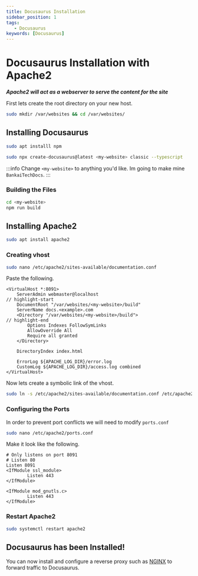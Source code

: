 ```yaml
---
title: Docusaurus Installation
sidebar_position: 1
tags:
   - Docusaurus
keywords: [Docusaurus]
---
```



# **Docusaurus Installation with Apache2**
***Apache2 will act as a webserver to serve the content for the site***

First lets create the root directory on your new host.
```bash
sudo mkdir /var/websites && cd /var/websites/
```

## **Installing Docusaurus**
```bash
sudo apt installl npm
```
```bash
sudo npx create-docusaurus@latest <my-website> classic --typescript
```
:::info
Change `<my-website>` to anything you'd like. Im going to make mine `BankaiTechDocs`.
:::

### **Building the Files**
```bash
cd <my-website>
npm run build
```

## **Installing Apache2**
```bash
sudo apt install apache2
```

### **Creating vhost**
```bash
sudo nano /etc/apache2/sites-available/documentation.conf
```
Paste the following.
```apacheconf title="Highlighted items will need to be modified" showLineNumbers
<VirtualHost *:8091>
    ServerAdmin webmaster@localhost
// highlight-start
    DocumentRoot "/var/websites/<my-website>/build"
    ServerName docs.<example>.com
    <Directory "/var/websites/<my-website>/build">
// highlight-end
        Options Indexes FollowSymLinks
        AllowOverride All
        Require all granted
    </Directory>

    DirectoryIndex index.html

    ErrorLog ${APACHE_LOG_DIR}/error.log
    CustomLog ${APACHE_LOG_DIR}/access.log combined
</VirtualHost>
```

Now lets create a symbolic link of the vhost.
```bash
sudo ln -s /etc/apache2/sites-available/documentation.conf /etc/apache2/sites-enabled/
```

### **Configuring the Ports**
In order to prevent port conflicts we will need to modify `ports.conf`
```bash
sudo nano /etc/apache2/ports.conf
```

Make it look like the following.
```apacheconf showLineNumbers
# Only listens on port 8091
# Listen 80
Listen 8091
<IfModule ssl_module>
        Listen 443
</IfModule>

<IfModule mod_gnutls.c>
        Listen 443
</IfModule>
```

### **Restart Apache2**
```bash
sudo systemctl restart apache2
```

## **Docusaurus has been Installed!**
You can now install and configure a reverse proxy such as [NGINX](https://docs.bankai-tech.com/Reverse%20Proxy/Nginx/Installing%20Nginx) to forward traffic to Docusaurus.

<BuyMeACoffeeButton />
